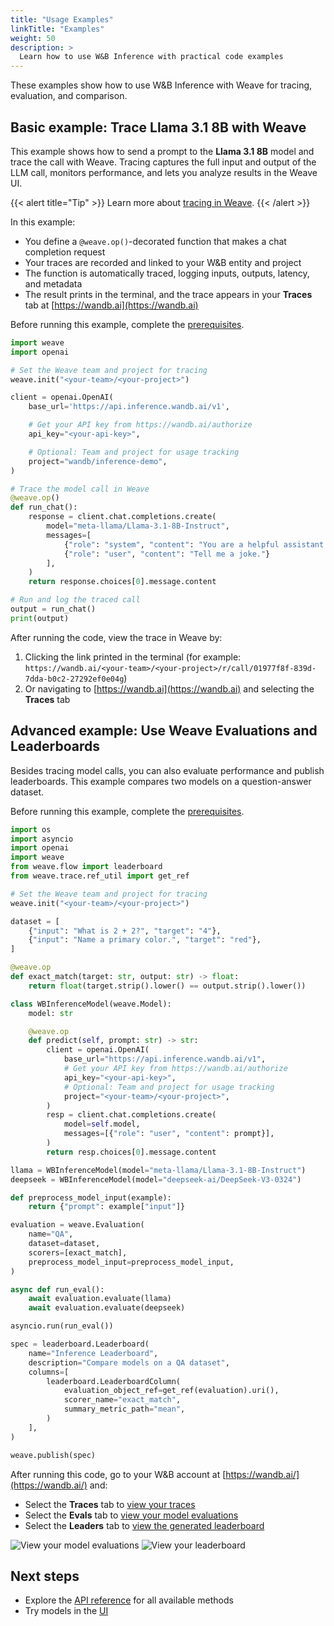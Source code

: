 ```yaml
---
title: "Usage Examples"
linkTitle: "Examples"
weight: 50
description: >
  Learn how to use W&B Inference with practical code examples
---
```


These examples show how to use W&B Inference with Weave for tracing, evaluation, and comparison.

## Basic example: Trace Llama 3.1 8B with Weave

This example shows how to send a prompt to the **Llama 3.1 8B** model and trace the call with Weave. Tracing captures the full input and output of the LLM call, monitors performance, and lets you analyze results in the Weave UI.

{{< alert title="Tip" >}}
Learn more about [tracing in Weave](https://weave-docs.wandb.ai/guides/tracking/tracing).
{{< /alert >}}

In this example:
- You define a `@weave.op()`-decorated function that makes a chat completion request
- Your traces are recorded and linked to your W&B entity and project
- The function is automatically traced, logging inputs, outputs, latency, and metadata
- The result prints in the terminal, and the trace appears in your **Traces** tab at [https://wandb.ai](https://wandb.ai)

Before running this example, complete the [prerequisites](prerequisites).

```python
import weave
import openai

# Set the Weave team and project for tracing
weave.init("<your-team>/<your-project>")

client = openai.OpenAI(
    base_url='https://api.inference.wandb.ai/v1',

    # Get your API key from https://wandb.ai/authorize
    api_key="<your-api-key>",

    # Optional: Team and project for usage tracking
    project="wandb/inference-demo",
)

# Trace the model call in Weave
@weave.op()
def run_chat():
    response = client.chat.completions.create(
        model="meta-llama/Llama-3.1-8B-Instruct",
        messages=[
            {"role": "system", "content": "You are a helpful assistant."},
            {"role": "user", "content": "Tell me a joke."}
        ],
    )
    return response.choices[0].message.content

# Run and log the traced call
output = run_chat()
print(output)
```

After running the code, view the trace in Weave by:
1. Clicking the link printed in the terminal (for example: `https://wandb.ai/<your-team>/<your-project>/r/call/01977f8f-839d-7dda-b0c2-27292ef0e04g`)
2. Or navigating to [https://wandb.ai](https://wandb.ai) and selecting the **Traces** tab

## Advanced example: Use Weave Evaluations and Leaderboards

Besides tracing model calls, you can also evaluate performance and publish leaderboards. This example compares two models on a question-answer dataset.

Before running this example, complete the [prerequisites](prerequisites).

```python
import os
import asyncio
import openai
import weave
from weave.flow import leaderboard
from weave.trace.ref_util import get_ref

# Set the Weave team and project for tracing
weave.init("<your-team>/<your-project>")

dataset = [
    {"input": "What is 2 + 2?", "target": "4"},
    {"input": "Name a primary color.", "target": "red"},
]

@weave.op
def exact_match(target: str, output: str) -> float:
    return float(target.strip().lower() == output.strip().lower())

class WBInferenceModel(weave.Model):
    model: str

    @weave.op
    def predict(self, prompt: str) -> str:
        client = openai.OpenAI(
            base_url="https://api.inference.wandb.ai/v1",
            # Get your API key from https://wandb.ai/authorize
            api_key="<your-api-key>",
            # Optional: Team and project for usage tracking
            project="<your-team>/<your-project>",
        )
        resp = client.chat.completions.create(
            model=self.model,
            messages=[{"role": "user", "content": prompt}],
        )
        return resp.choices[0].message.content

llama = WBInferenceModel(model="meta-llama/Llama-3.1-8B-Instruct")
deepseek = WBInferenceModel(model="deepseek-ai/DeepSeek-V3-0324")

def preprocess_model_input(example):
    return {"prompt": example["input"]}

evaluation = weave.Evaluation(
    name="QA",
    dataset=dataset,
    scorers=[exact_match],
    preprocess_model_input=preprocess_model_input,
)

async def run_eval():
    await evaluation.evaluate(llama)
    await evaluation.evaluate(deepseek)

asyncio.run(run_eval())

spec = leaderboard.Leaderboard(
    name="Inference Leaderboard",
    description="Compare models on a QA dataset",
    columns=[
        leaderboard.LeaderboardColumn(
            evaluation_object_ref=get_ref(evaluation).uri(),
            scorer_name="exact_match",
            summary_metric_path="mean",
        )
    ],
)

weave.publish(spec)
```

After running this code, go to your W&B account at [https://wandb.ai/](https://wandb.ai/) and:

- Select the **Traces** tab to [view your traces](https://weave-docs.wandb.ai/guides/tracking/tracing)
- Select the **Evals** tab to [view your model evaluations](https://weave-docs.wandb.ai/guides/core-types/evaluations)
- Select the **Leaders** tab to [view the generated leaderboard](https://weave-docs.wandb.ai/guides/core-types/leaderboards)

<Frame>
    <img src="/images/inference/inference-advanced-evals.png" alt="View your model evaluations"  />
</Frame>

<Frame>
    <img src="/images/inference/inference-advanced-leaderboard.png" alt="View your leaderboard"  />
</Frame>

## Next steps

- Explore the [API reference](api-reference) for all available methods
- Try models in the [UI](ui-guide)
